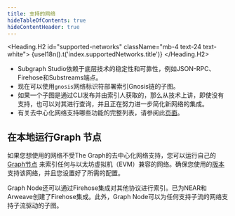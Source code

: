 ```yaml
---
title: 支持的网络
hideTableOfContents: true
hideContentHeader: true
---
```




<Heading.H2 id="supported-networks" className="mb-4 text-24 text-white">
  {useI18n().t('index.supportedNetworks.title')}
</Heading.H2>

<NetworksTable networks={props.networks} />

- Subgraph Studio依赖于底层技术的稳定性和可靠性，例如JSON-RPC、Firehose和Substreams端点。
- 现在可以使用`gnosis`网络标识符部署索引Gnosis链的子图。
- 如果一个子图是通过CLI发布并由索引人获取的，那么从技术上讲，即使没有支持，也可以对其进行查询，并且正在努力进一步简化新网络的集成。
- 有关去中心化网络支持哪些功能的完整列表，请参阅此[页面](https://github.com/graphprotocol/indexer/blob/main/docs/feature-support-matrix.md)。

## 在本地运行Graph 节点

如果您想使用的网络不受The Graph的去中心化网络支持，您可以运行自己的[Graph节点](https://github.com/graphprotocol/graph-node) 来索引任何与以太坊虚拟机（EVM）兼容的网络。确保您使用的[版本](https://github.com/graphprotocol/graph-node/releases) 支持该网络，并且您设置好了所需的配置。

Graph Node还可以通过Firehose集成对其他协议进行索引。已为NEAR和Arweave创建了Firehose集成。此外，Graph Node可以为任何支持子流的网络支持子流驱动的子图。
